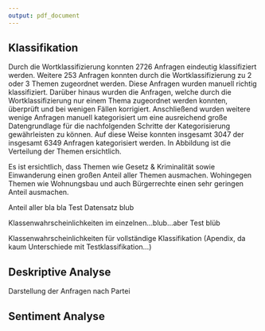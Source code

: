 ```yaml
---
output: pdf_document
---
```


## Klassifikation

Durch die Wortklassifizierung konnten 2726 Anfragen eindeutig klassifiziert werden. Weitere 253 Anfragen konnten durch die Wortklassifizierung zu 2 oder 3 Themen zugeordnet werden. Diese Anfragen wurden manuell richtig klassifiziert. Darüber hinaus wurden die Anfragen, welche durch die Wortklassifizierung nur einem Thema zugeordnet werden konnten, überprüft und bei wenigen Fällen korrigiert. Anschließend wurden weitere wenige Anfragen manuell kategorisiert um eine ausreichend große Datengrundlage für die nachfolgenden Schritte der Kategorisierung gewährleisten zu können. Auf diese Weise konnten insgesamt 3047 der insgesamt 6349 Anfragen kategorisiert werden. In Abbildung \ref{word_classification} ist die Verteilung der Themen ersichtlich.

\begin{figure}[!h]
	\caption{Verteilung der Themen nach Wortklassifikation}
	\label{word_classification}
	\centering
	\includegraphics[width=\textwidth]{images/themen_gesamt_manual_matching_test.png}
	\caption*{\scriptsize }
\end{figure}

Es ist ersichtlich, dass Themen wie Gesetz & Kriminalität sowie Einwanderung einen großen Anteil aller Themen ausmachen. Wohingegen Themen wie Wohnungsbau und auch Bürgerrechte einen sehr geringen Anteil ausmachen. 

Anteil aller bla bla Test Datensatz blub

\begin{table}[ht]
\centering
\caption{Richtig kategorisierte Anfragen und Anteil der Klassifikationen}
\begin{tabular}{lllllllll}
$p$   & \multicolumn{2}{c}{$RF_{200}$} & \multicolumn{2}{c}{$RF_{500}$} & \multicolumn{2}{c}{$RF_{1500}$} & \multicolumn{2}{c}{$SVM_{C = 10}$} \\
   \hline
    & Richtig      & Anteil      & Richtig      & Anteil      & Richtig       & Anteil      & Richtig     & Anteil    \\
   \hline
 0.3 &   83,89    &    74,83  &    84,96    &   73,89   &   85,08     &   72,69   &  80,91   &   76,45  \\
 0.4 &   90,07    &    58,00  &    89,47    &   58,50   &   90,42     &   57,29   &  85,54   &   64,79  \\
 0.5 &   94,21    &    41,63  &    93,08    &   42,57   &   93,13     &   42,84   &  88,30   &   52,61  \\
 0.6 &   97,73    &    29,45  &    97,33    &   30,12   &   96,77     &   29,05   &  89,02   &   46,32  \\
 0.7 &   100      &    19,54  &    99,33    &   19,95   &   100       &   19,14   &  91,75   &   40,56 \\
 0.8 &   100      &    13,12  &    100      &   13,38   &   100       &   12,58   &  92,68   &   32,93  \\
 0.9 &   100      &     9,77  &    100      &    9,91   &   100       &    9,91   &  95,43   &   23,43  \\
 \hline
mean   & 95,40    &   34,56   &    94,73    &   36,37   &   95,06     &   34,79   &  89,09   &   48,16  \\
  \hline
\end{tabular}
\caption*{\scriptsize Anmerkung: Angaben in Prozent; $p$ stellt den Cutt Off für die Klassenwahrscheinlichkeit dar}
\end{table}

Klassenwahrscheinlichkeiten im einzelnen...blub...aber Test blüb

\begin{figure}[!h]
	\caption{Klassenwahrscheinlichkeiten (Testklassifikation)}
	\label{probs_real}
	\centering
	\includegraphics[width=\textwidth]{images/rf_svm_prob_boxplot_2.png}
	\caption*{\scriptsize }
\end{figure}

Klassenwahrscheinlichkeiten für vollständige Klassifikation (Apendix, da kaum Unterschiede mit Testklassifikation...)

\begin{figure}[!h]
	\caption{Klassenwahrscheinlichkeiten (vollständige Klassifikation)}
	\label{probs_real}
	\centering
	\includegraphics[width=\textwidth]{images/prob_boxplot_real_mod_2.png}
	\caption*{\scriptsize }
\end{figure}

## Deskriptive Analyse

Darstellung der Anfragen nach Partei
\begin{figure}[!h]
	\caption{Anzahl gestellter Anfragen nach Partei}
	\label{anfragen_count}
	\centering
	\includegraphics[width=\textwidth]{images/AnfragenPartei_18_19_complete.png}
	\caption*{\scriptsize Anmerkung: Anzahl der kleinen Anfragen nach Jahr und Legislaturperiode}
\end{figure}

## Sentiment Analyse

